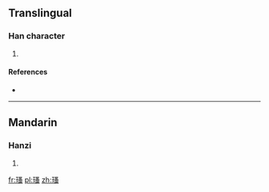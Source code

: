 ==Translingual==

===Han character===
{{Han char|rn=96|rad=玉|as=10|sn=14|four=17113|canj=MGEII}}

# {{defn|Han|sort=玉10}}

====References====
* {{Han ref|kx=0740.070|dkj=21172|dj=1150.050|hdz=21129.050|uh=7475|ud=29813|bh=E2D1|bd=58065}}

----

==Mandarin==

===Hanzi===
{{cmn-hanzi|pin=[[zhǎo]] ([[zhao3]])|wg=chao<sup>3</sup>}}

# {{defn|lang=cmn|sort=玉10}}

[[fr:瑵]]
[[pl:瑵]]
[[zh:瑵]]